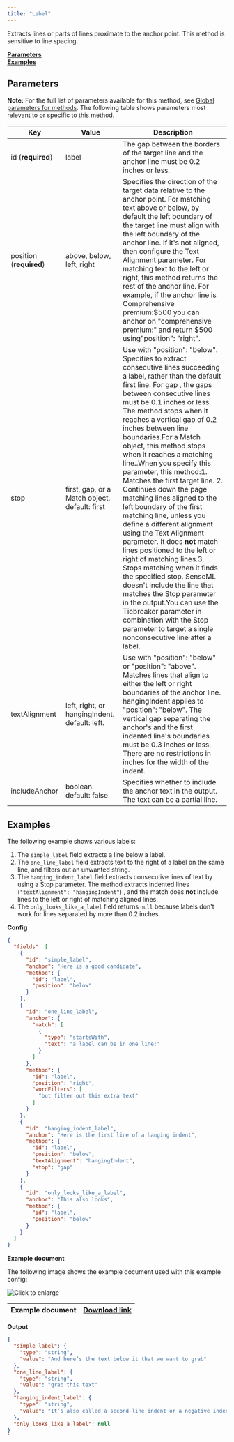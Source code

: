 ```yaml
---
title: "Label"
---
```


Extracts lines or parts of lines proximate to the anchor point. This method is sensitive to line spacing. 

[**Parameters**](https://sensible-87.mintlify.app/senseml-reference/methods/label#parameters)  
[**Examples**](https://sensible-87.mintlify.app/senseml-reference/methods/label#examples)

## Parameters

**Note:** For the full list of parameters available for this method, see [Global parameters for methods](https://sensible-87.mintlify.app/senseml-reference/field-query-object/method-object#global-parameters-for-methods). The following table shows parameters most relevant to or specific to this method.

| Key                     | Value                                         | Description                                                                                                                                                                                                                                                                                                                                                                                                                                                                                                                                                                                                                                                                                                                                                                                                                                                                                                                                                                            |
| ----------------------- | --------------------------------------------- | -------------------------------------------------------------------------------------------------------------------------------------------------------------------------------------------------------------------------------------------------------------------------------------------------------------------------------------------------------------------------------------------------------------------------------------------------------------------------------------------------------------------------------------------------------------------------------------------------------------------------------------------------------------------------------------------------------------------------------------------------------------------------------------------------------------------------------------------------------------------------------------------------------------------------------------------------------------------------------------- |
| id (**required**)       | label                                         | The gap between the borders of the target line and the anchor line must be 0.2 inches or less.                                                                                                                                                                                                                                                                                                                                                                                                                                                                                                                                                                                                                                                                                                                                                                                                                                                                                         |
| position (**required**) | above, below, left, right                     | Specifies the direction of the target data relative to the anchor point. For matching text above or below, by default the left boundary of the target line must align with the left boundary of the anchor line. If it's not aligned, then configure the Text Alignment parameter. For matching text to the left or right, this method returns the rest of the anchor line. For example, if the anchor line is Comprehensive premium:$500 you can anchor on "comprehensive premium:" and return $500 using"position": "right".                                                                                                                                                                                                                                                                                                                                                                                                                                                         |
| stop                    | first, gap, or a Match object. default: first | Use with "position": "below". Specifies to extract consecutive lines succeeding a label, rather than the default first line. For gap , the gaps between consecutive lines must be 0.1 inches or less. The method stops when it reaches a vertical gap of 0.2 inches between line boundaries.For a Match object, this method stops when it reaches a matching line..When you specify this parameter, this method:1\. Matches the first target line. 2\. Continues down the page matching lines aligned to the left boundary of the first matching line, unless you define a different alignment using the Text Alignment parameter. It does **not** match lines positioned to the left or right of matching lines.3\. Stops matching when it finds the specified stop. SenseML doesn't include the line that matches the Stop parameter in the output.You can use the Tiebreaker parameter in combination with the Stop parameter to target a single nonconsecutive line after a label. |
| textAlignment           | left, right, or hangingIndent. default: left. | Use with "position": "below" or "position": "above". Matches lines that align to either the left or right boundaries of the anchor line. hangingIndent applies to "position": "below". The vertical gap separating the anchor's and the first indented line's boundaries must be 0.3 inches or less. There are no restrictions in inches for the width of the indent.                                                                                                                                                                                                                                                                                                                                                                                                                                                                                                                                                                                                                  |
| includeAnchor           | boolean. default: false                       | Specifies whether to include the anchor text in the output. The text can be a partial line.                                                                                                                                                                                                                                                                                                                                                                                                                                                                                                                                                                                                                                                                                                                                                                                                                                                                                            |

## Examples

The following example shows various labels:

1. The `simple_label` field extracts a line below a label.
2. The `one_line_label` field extracts text to the right of a label on the same line, and filters out an unwanted string.
3. The `hanging_indent_label` field extracts consecutive lines of text by using a Stop parameter. The method extracts indented lines (`"textAlignment": "hangingIndent"`) , and the match does **not** include lines to the left or right of matching aligned lines.
4. The `only_looks_like_a_label` field returns `null` because labels don't work for lines separated by more than 0.2 inches.

**Config**

```JSON JSON 
{
  "fields": [
    {
      "id": "simple_label",
      "anchor": "Here is a good candidate",
      "method": {
        "id": "label",
        "position": "below"
      }
    },
    {
      "id": "one_line_label",
      "anchor": {
        "match": [
          {
            "type": "startsWith",
            "text": "a label can be in one line:"
          }
        ]
      },
      "method": {
        "id": "label",
        "position": "right",
        "wordFilters": [
          "but filter out this extra text"
        ]
      }
    },
    {
      "id": "hanging_indent_label",
      "anchor": "Here is the first line of a hanging indent",
      "method": {
        "id": "label",
        "position": "below",
        "textAlignment": "hangingIndent",
        "stop": "gap"
      }
    },
    {
      "id": "only_looks_like_a_label",
      "anchor": "This also looks",
      "method": {
        "id": "label",
        "position": "below"
      }
    }
  ]
}
```
**Example document**

The following image shows the example document used with this example config:

![Click to enlarge](/images/labels.png)

| Example document | [Download link](https://raw.githubusercontent.com/sensible-hq/sensible-docs/main/readme-sync/assets/v0/pdfs/label.pdf) |
| ---------------- | ---------------------------------------------------------------------------------------------------------------------- |

**Output**

```JSON JSON 
{
  "simple_label": {
    "type": "string",
    "value": "And here’s the text below it that we want to grab"
  },
  "one_line_label": {
    "type": "string",
    "value": "grab this text"
  },
  "hanging_indent_label": {
    "type": "string",
    "value": "It’s also called a second-line indent or a negative indent. Multiple lines of text can be indented under the first line of the hanging indent."
  },
  "only_looks_like_a_label": null
}
`